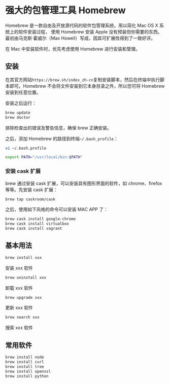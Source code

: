 # 强大的包管理工具 Homebrew {#homebrew}

Homebrew 是一款自由及开放源代码的软件包管理系统，用以简化 Mac OS X 系统上的软件安装过程，
使用 Homebrew 安装 Apple 没有预装但你需要的东西。最初由马克斯·霍威尔（Max Howell）写成，因其可扩展性得到了一致好评。

在 Mac 中安装软件时，优先考虑使用 Homebrew 进行安装和管理。

## 安装

在其官方网站`https://brew.sh/index_zh-cn`复制安装脚本，然后在终端中执行脚本即可。Homebrew 不会将文件安装到它本身目录之外，所以您可将 Homebrew 安装到任意位置。

安装之后运行：

```sh
brew update
brew doctor
```

排除检查出的错误及警告信息，确保 brew 正确安装。

之后，添加 Homebrew 的路径到终端`~/.bash_profile`：

```sh
vi ~/.bash.profile
```

```sh
export PATH="/usr/local/bin:$PATH"
```

### 安装 cask 扩展

brew 通过安装 cask 扩展，可以安装具有图形界面的软件，如 chrome、firefox 等等。先安装 cask 扩展：

```sh
brew tap caskroom/cask
```

之后，使用如下风格的命令可以安装 MAC APP 了：

```sh
brew cask install google-chrome
brew cask install virtualbox
brew cask install vagrant
```

## 基本用法

```sh
brew install xxx
```

安装 xxx 软件

```sh
brew uninstall xxx
```

卸载 xxx 软件

```sh
brew upgrade xxx
```

更新 xxx 软件

```sh
brew search xxx
```

搜索 xxx 软件

## 常用软件

```sh
brew install node
brew install curl
brew install tree
brew install openssl
brew install python
```
